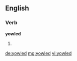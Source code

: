 ==English==

===Verb===
'''yowled'''

# {{en-past of|yowl}}

[[de:yowled]]
[[mg:yowled]]
[[vi:yowled]]